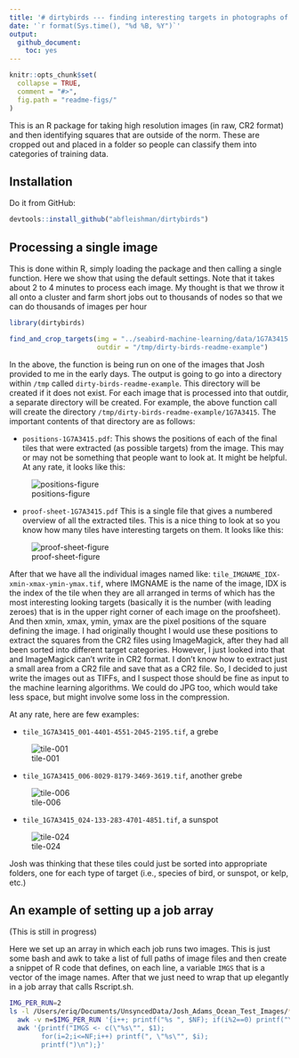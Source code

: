 ```yaml
---
title: '# dirtybirds --- finding interesting targets in photographs of the ocean surface'
date: '`r format(Sys.time(), "%d %B, %Y")`'
output:
  github_document:
    toc: yes
---
```


<!-- README.md is generated from README.Rmd. Please edit that file -->

```r
knitr::opts_chunk$set(
  collapse = TRUE,
  comment = "#>",
  fig.path = "readme-figs/"
)
```





This is an R package for taking high resolution images (in raw, CR2 format)
and then identifying squares that are outside of the norm.  These are cropped out and placed
in a folder so people can classify them into categories of training data.


## Installation

Do it from GitHub:
```r
devtools::install_github("abfleishman/dirtybirds")
```


## Processing a single image

This is done within R, simply loading the package and then calling
a single function.  Here we show that using the default settings. Note that it takes
about 2 to 4 minutes to process each image.  My thought is that we throw it all onto
a cluster and farm short jobs out to thousands of nodes so that we can do thousands of images
per hour
```r
library(dirtybirds)

find_and_crop_targets(img = "../seabird-machine-learning/data/1G7A3415.CR2",
                      outdir = "/tmp/dirty-birds-readme-example")
```
In the above, the function is being run on one of the images that Josh provided
to me in the early days.  The output is going to go into a directory within
`/tmp` called `dirty-birds-readme-example`.  This directory will be created if
it does not exist.  For each image that is processed into that outdir, a separate
directory will be created.  For example, the above function call will create
the directory `/tmp/dirty-birds-readme-example/1G7A3415`.  The important 
contents of that directory are as follows:

* `positions-1G7A3415.pdf`:  This shows the positions of each of the final tiles
that were extracted (as possible targets) from the image. This may or may not be
something that people want to look at. It might be helpful.  At any rate, it looks like this:

![positions-figure](readme-figs/positions-1G7A3415.png)

* `proof-sheet-1G7A3415.pdf` This is a single file that gives a numbered overview of 
all the extracted tiles. This is a nice thing to look at so you know how many 
tiles have interesting targets on them.  It looks like this:

![proof-sheet-figure](readme-figs/proof-sheet-1G7A3415.png)

After that we have all the individual images named like:
`tile_IMGNAME_IDX-xmin-xmax-ymin-ymax.tif`, where IMGNAME is the name of the image,
IDX is the index of the tile when they are all arranged in terms of which has the most 
interesting looking targets (basically it is the number (with leading zeroes) that is
in the upper right corner of each image on the proofsheet).  And then xmin, xmax, ymin,
ymax are the pixel positions of the square defining the image.  I had originally
thought I would use these positions to extract the 
squares from the CR2 files using ImageMagick, after they
had all been sorted into different target categories.  However, I just looked into
that and ImageMagick can't write in CR2 format. I don't know how to extract just a
small area from a CR2 file and save that as a CR2 file.  So, I decided to just write
the images out as TIFFs, and I suspect those should be fine as input to the 
machine learning algorithms.  We could do JPG too, which would take less space, but
might involve some loss in the compression.


At any rate, here are few examples:


* `tile_1G7A3415_001-4401-4551-2045-2195.tif`, a grebe

![tile-001](readme-figs/tile_1G7A3415_001-4401-4551-2045-2195.png)

* `tile_1G7A3415_006-8029-8179-3469-3619.tif`, another grebe

![tile-006](readme-figs/tile_1G7A3415_006-8029-8179-3469-3619.png)

* `tile_1G7A3415_024-133-283-4701-4851.tif`, a sunspot

![tile-024](readme-figs/tile_1G7A3415_024-133-283-4701-4851.png)

Josh was thinking that these tiles could just be sorted into appropriate folders, one for
each type of target (i.e., species of bird, or sunspot, or kelp, etc.)

## An example of setting up a job array

(This is still in progress)

Here we set up an array in which each job runs two images.  This is just some bash
and awk to take a list of full paths of image files and then create a snippet of
R code that defines, on each line, a variable `IMGS` that is a vector of the 
image names.  After that we just need to wrap that up elegantly in a job array
that calls Rscript.sh.

```sh
IMG_PER_RUN=2
ls -l /Users/eriq/Documents/UnsyncedData/Josh_Adams_Ocean_Test_Images/*.CR2 |   \
  awk -v n=$IMG_PER_RUN '{i++; printf("%s ", $NF); if(i%2==0) printf("\n");}' |   \
  awk '{printf("IMGS <- c(\"%s\"", $1); 
        for(i=2;i<=NF;i++) printf(", \"%s\"", $i); 
        printf(")\n");}'
```
